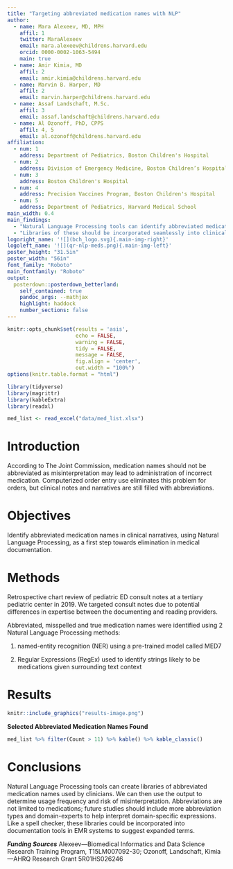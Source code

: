 ```yaml
---
title: "Targeting abbreviated medication names with NLP"
author:
  - name: Mara Alexeev, MD, MPH
    affil: 1
    twitter: MaraAlexeev
    email: mara.alexeev@childrens.harvard.edu
    orcid: 0000-0002-1063-5494
    main: true
  - name: Amir Kimia, MD
    affil: 2
    email: amir.kimia@childrens.harvard.edu
  - name: Marvin B. Harper, MD
    affil: 2
    email: marvin.harper@childrens.harvard.edu
  - name: Assaf Landschaft, M.Sc.
    affil: 3
    email: assaf.landschaft@childrens.harvard.edu
  - name: Al Ozonoff, PhD, CPPS
    affil: 4, 5
    email: al.ozonoff@childrens.harvard.edu
affiliation:
  - num: 1
    address: Department of Pediatrics, Boston Children's Hospital
  - num: 2
    address: Division of Emergency Medicine, Boston Children’s Hospital
  - num: 3
    address: Boston Children's Hospital
  - num: 4
    address: Precision Vaccines Program, Boston Children's Hospital
  - num: 5
    address: Department of Pediatrics, Harvard Medical School
main_width: 0.4  
main_findings:
  - "Natural Language Processing tools can identify abbreviated medication names."
  - "Libraries of these should be incorporated seamlessly into clinical documentation tools."
logoright_name: '![](bch_logo.svg){.main-img-right}'
logoleft_name: '![](qr-nlp-meds.png){.main-img-left}'
poster_height: "31.5in"
poster_width: "56in"
font_family: "Roboto"
main_fontfamily: "Roboto"
output: 
  posterdown::posterdown_betterland:
    self_contained: true
    pandoc_args: --mathjax
    highlight: haddock
    number_sections: false
---
```


```r
knitr::opts_chunk$set(results = 'asis',
                      echo = FALSE,
                      warning = FALSE,
                      tidy = FALSE,
                      message = FALSE,
                      fig.align = 'center',
                      out.width = "100%")
options(knitr.table.format = "html") 
```

```r
library(tidyverse)
library(magrittr)
library(kableExtra)
library(readxl)

med_list <- read_excel("data/med_list.xlsx")

```

# Introduction

According to The Joint Commission, medication names should not be abbreviated as misinterpretation may lead to administration of incorrect medication. Computerized order entry use eliminates this problem for orders, but clinical notes and narratives are still filled with abbreviations.

# Objectives

Identify abbreviated medication names in clinical narratives, using Natural Language Processing, as a first step towards elimination in medical documentation.

# Methods

Retrospective chart review of pediatric ED consult notes at a tertiary pediatric center in 2019. We targeted consult notes due to potential differences in expertise between the documenting and reading providers.

Abbreviated, misspelled and true medication names were identified using 2 Natural Language Processing methods:

1)  named-entity recognition (NER) using a pre-trained model called MED7

2)  Regular Expressions (RegEx) used to identify strings likely to be medications given surrounding text context

# Results


```r
knitr::include_graphics("results-image.png")
```



**Selected Abbreviated Medication Names Found**
```r

med_list %>% filter(Count > 11) %>% kable() %>% kable_classic()

```
# Conclusions
Natural Language Processing tools can create libraries of abbreviated medication names used by clinicians. We can then use the output to determine usage frequency and risk of misinterpretation. Abbreviations are not limited to medications; future studies should include more abbreviation types and domain-experts to help interpret domain-specific expressions. Like a spell checker, these libraries could be incorporated into documentation tools in EMR systems to suggest expanded terms.

***Funding Sources***
Alexeev---Biomedical Informatics and Data Science Research Training Program, T15LM007092-30; Ozonoff, Landschaft, Kimia---AHRQ Research Grant 5R01HS026246
